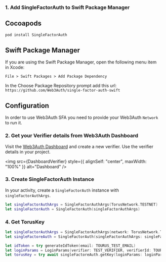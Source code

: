 
### 1. Add SingleFactorAuth to Swift Package Manager

## Cocoapods

```sh
pod install SingleFactorAuth
```

## Swift Package Manager

If you are using the Swift Package Manager, open the following menu item in Xcode:

`File > Swift Packages > Add Package Dependency`

In the Choose Package Repository prompt add this url: `https://github.com/Web3Auth/single-factor-auth-swift`

## Configuration

In order to use Web3Auth SFA you need to provide your Web3Auth `Network` to run it.

### 2. Get your Verifier details from Web3Auth Dashboard

Visit the [Web3Auth Dashboard](https://dashboard.web3auth.io) and create a new verifier. Use the verifier details in your project.

<img src={DashboardVerifier} style={{ alignSelf: "center", maxWidth: "100%" }} alt="Dashboard" />

### 3. Create SingleFactorAuth Instance

In your activity, create a `SingleFactorAuth` instance with `singleFactorAuthArgs`.

```swift
let singleFactorAuthArgs = SingleFactorAuthArgs(TorusNetwork.TESTNET)
let singleFactorAuth = SingleFactorAuth(singleFactorAuthArgs)
```

### 4. Get TorusKey

```swift
let singleFactorAuthArgs = SingleFactorAuthArgs(network: TorusNetwork.TESTNET)
let singleFactoreAuth = SingleFactorAuth(singleFactorAuthArgs: singleFactorAuthArgs)

let idToken = try generateIdToken(email: TOURUS_TEST_EMAIL)
let loginParams = LoginParams(verifier: TEST_VERIFIER, verifierId: TOURUS_TEST_EMAIL, idToken: idToken)
let torusKey = try await singleFactoreAuth.getKey(loginParams: loginParams)
```
